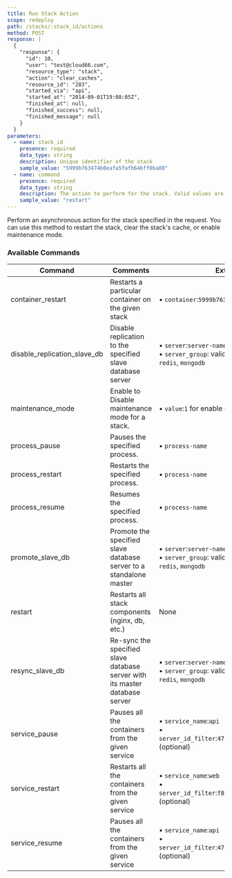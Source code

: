```yaml
---
title: Run Stack Action
scope: redeploy
path: /stacks/:stack_id/actions
method: POST
response: |
  {
    "response": {
      "id": 10,
      "user": "test@cloud66.com",
      "resource_type": "stack",
      "action": "clear_caches",
      "resource_id": "283",
      "started_via": "api",
      "started_at": "2014-09-01T19:08:05Z",
      "finished_at": null,
      "finished_success": null,
      "finished_message": null
    }
  }
parameters:
  - name: stack_id
    presence: required
    data_type: string
    description: Unique identifier of the stack
    sample_value: "5999b763474b0eafa5fafb64bff0ba80"
  - name: command
    presence: required
    data_type: string
    description: The action to perform for the stack. Valid values are clear_caches, maintenance_mode, and restart.
    sample_value: "restart"
---
```


Perform an asynchronous action for the stack specified in the request. You can use this method to restart the stack, clear the stack's cache, or enable maintenance mode.

### Available Commands

| Command | Comments | Extra Parameters |
| ---------- | ---------- | ---------------- |
| container_restart | Restarts a particular container on the given stack | • `container`:`5999b763474b0eafa5fafb64bff0ba80` |
| disable_replication_slave_db | Disable replication to the specified slave database server | • `server`:`server-name`<br/> • `server_group`: valid values `all`, `mysql`, `postgresql`, `redis`, `mongodb` |
| maintenance_mode | Enable to Disable maintenance mode for a stack. | • `value`:`1` for enable or `0` for disable |
| process_pause | Pauses the specified process. | • `process-name` |
| process_restart | Restarts the specified process. | • `process-name` |
| process_resume | Resumes the specified process. | • `process-name` |
| promote_slave_db | Promote the specified slave database server to a standalone master | • `server`:`server-name`<br/> • `server_group`: valid values `all`, `mysql`, `postgresql`, `redis`, `mongodb` |
| restart | Restarts all stack components (nginx, db, etc.) | None |
| resync_slave_db | Re-sync the specified slave database server with its master database server | • `server`:`server-name`<br/> • `server_group`: valid values `all`, `mysql`, `postgresql`, `redis`, `mongodb` |
| service_pause | Pauses all the containers from the given service | • `service_name`:`api` <br/> • `server_id_filter`:`474b30a8fea888df8468fc145ea49bac` (optional)  |
| service_restart | Restarts all the containers from the given service | • `service_name`:`web` <br/> • `server_id_filter`:`f8468fc145ea49bac474b30a8fea888d` (optional)  |
| service_resume | Pauses all the containers from the given service | • `service_name`:`api` <br/> • `server_id_filter`:`474b30a8fea888df8468fc145ea49bac` (optional)  |